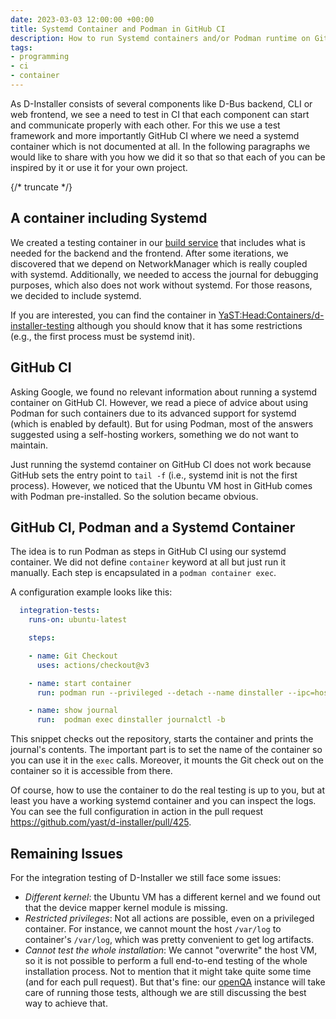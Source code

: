 ```yaml
---
date: 2023-03-03 12:00:00 +00:00
title: Systemd Container and Podman in GitHub CI
description: How to run Systemd containers and/or Podman runtime on GitHub CI
tags:
- programming
- ci
- container
---
```


As D-Installer consists of several components like D-Bus backend, CLI or web frontend,
we see a need to test in CI that each component can start and communicate properly
with each other. For this we use a test framework and more importantly
GitHub CI where we need a systemd container which is not documented at all.
In the following paragraphs we would like to share with you how we did it so that
so that each of you can be inspired by it or use it for your own project.

{/* truncate */}

## A container including Systemd

We created a testing container in our [build service](https://build.opensuse.org/) that
includes what is needed for the backend and the frontend. After some iterations, we
discovered that we depend on NetworkManager which is really coupled with systemd.
Additionally, we needed to access the journal for debugging purposes, which also does not
work without systemd. For those reasons, we decided to include systemd.

If you are interested, you can find the container in
[YaST:Head:Containers/d-installer-testing](https://build.opensuse.org/package/show/YaST:Head:Containers/d-installer-testing)
although you should know that it has some restrictions (e.g., the first process must be
systemd init).

## GitHub CI

Asking Google, we found no relevant information about running a systemd container on
GitHub CI. However, we read a piece of advice about using Podman for such containers due
to its advanced support for systemd (which is enabled by default). But for using Podman,
most of the answers suggested using a self-hosting workers, something we do not want to
maintain.

Just running the systemd container on GitHub CI does not work because GitHub sets the
entry point to `tail -f` (i.e., systemd init is not the first process). However, we
noticed that the Ubuntu VM host in GitHub comes with Podman pre-installed. So the solution
became obvious.

## GitHub CI, Podman and a Systemd Container

The idea is to run Podman as steps in GitHub CI using our systemd container. We did
not define `container`  keyword at all but just run it manually. Each step is encapsulated
in a `podman container exec`.

A configuration example looks like this:

```yaml
  integration-tests:
    runs-on: ubuntu-latest

    steps:

    - name: Git Checkout
      uses: actions/checkout@v3

    - name: start container
      run: podman run --privileged --detach --name dinstaller --ipc=host -v .:/checkout registry.opensuse.org/yast/head/containers/containers_tumbleweed/opensuse/dinstaller-testing:latest

    - name: show journal
      run:  podman exec dinstaller journalctl -b
```

This snippet checks out the repository, starts the container and prints the journal's
contents. The important part is to set the name of the container so you can use it in the
`exec` calls. Moreover, it mounts the Git check out on the container so it is accessible
from there.

Of course, how to use the container to do the real testing is up to you, but at least you
have a working systemd container and you can inspect the logs. You can see the full
configuration in action in the pull request https://github.com/yast/d-installer/pull/425.

## Remaining Issues

For the integration testing of D-Installer we still face some issues:

* *Different kernel*: the Ubuntu VM has a different kernel and we found out that the
  device mapper kernel module is missing.
* *Restricted privileges*: Not all actions are possible, even on a privileged container.
  For instance, we cannot mount the host `/var/log` to container's `/var/log`, which was
  pretty convenient to get log artifacts.
* *Cannot test the whole installation*: We cannot "overwrite" the host VM, so it is not
  possible to perform a full end-to-end testing of the whole installation process. Not to
  mention that it might take quite some time (and for each pull request). But that's fine:
  our [openQA](http://open.qa/) instance will take care of running those tests, although
  we are still discussing the best way to achieve that.
